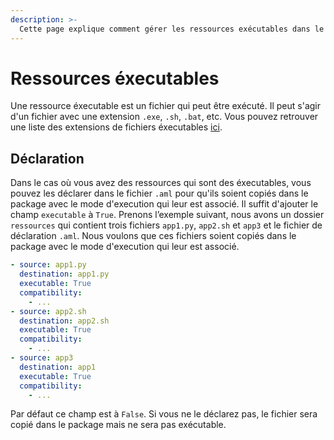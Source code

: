 ```yaml
---
description: >-
  Cette page explique comment gérer les ressources exécutables dans le package.
---
```


# Ressources éxecutables

Une ressource éxecutable est un fichier qui peut être exécuté. Il peut s'agir d'un fichier avec une extension `.exe`, `.sh`, `.bat`, etc. Vous pouvez retrouver une liste des extensions de fichiers éxecutables [ici](https://aerorock.co.nz/list-of-executable-file-extensions-windows/).

## Déclaration

Dans le cas où vous avez des ressources qui sont des éxecutables, vous pouvez les déclarer dans le fichier `.aml` pour qu'ils soient copiés dans le package avec le mode d'execution qui leur est associé. Il suffit d'ajouter le champ `executable` à `True`. Prenons l’exemple suivant, nous avons un dossier `ressources` qui contient trois fichiers `app1.py`, `app2.sh` et `app3` et le fichier de déclaration `.aml`. Nous voulons que ces fichiers soient copiés dans le package avec le mode d'execution qui leur est associé.

<FileTree>
  <FileTree.Folder name="playbook" defaultOpen>
    <FileTree.Folder name=".git">
        <FileTree.File name="..." />
    </FileTree.Folder>
    <FileTree.Folder name=".aiop">
        <FileTree.File name="inventory_config.yml" />
        <FileTree.File name="inventory.yml" />
        <FileTree.File name="playbook.yml" />
    </FileTree.Folder>
    <FileTree.Folder name="ressources" defaultOpen>
        <FileTree.File name=".aml" />
        <FileTree.File name="app1.py" />
        <FileTree.File name="app2.sh" />
        <FileTree.File name="app3" />
    </FileTree.Folder>
  </FileTree.Folder>
</FileTree>

```yaml {3, 8, 13} filename="ressources/.aml" /True/
- source: app1.py
  destination: app1.py
  executable: True
  compatibility:
    - ...
- source: app2.sh
  destination: app2.sh
  executable: True
  compatibility:
    - ...
- source: app3
  destination: app1
  executable: True
  compatibility:
    - ...
```

Par défaut ce champ est à `False`. Si vous ne le déclarez pas, le fichier sera copié dans le package mais ne sera pas exécutable.